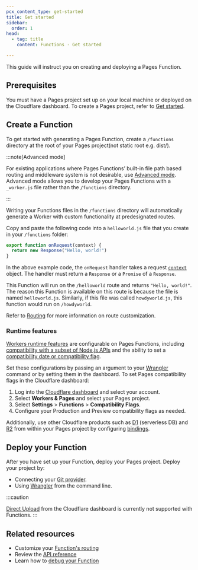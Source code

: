 ```yaml
---
pcx_content_type: get-started
title: Get started
sidebar:
  order: 1
head:
  - tag: title
    content: Functions - Get started

---
```


This guide will instruct you on creating and deploying a Pages Function.

## Prerequisites

You must have a Pages project set up on your local machine or deployed on the Cloudflare dashboard. To create a Pages project, refer to [Get started](/pages/get-started/).

## Create a Function

To get started with generating a Pages Function, create a `/functions` directory at the root of your Pages project(not static root e.g. dist/).

:::note[Advanced mode]


For existing applications where Pages Functions’ built-in file path based routing and middleware system is not desirable, use [Advanced mode](/pages/functions/advanced-mode/). Advanced mode allows you to develop your Pages Functions with a `_worker.js` file rather than the `/functions` directory.


:::

Writing your Functions files in the `/functions` directory will automatically generate a Worker with custom functionality at predesignated routes.

Copy and paste the following code into a `helloworld.js` file that you create in your `/functions` folder:

```js
export function onRequest(context) {
  return new Response("Hello, world!")
}
```

In the above example code, the `onRequest` handler takes a request [`context`](/pages/functions/api-reference/#eventcontext) object. The handler must return a `Response` or a `Promise` of a `Response`.

This Function will run on the `/helloworld` route and returns `"Hello, world!"`. The reason this Function is available on this route is because the file is named `helloworld.js`. Similarly, if this file was called `howdyworld.js`, this function would run on `/howdyworld`.

Refer to [Routing](/pages/functions/routing/) for more information on route customization.

### Runtime features

[Workers runtime features](/workers/runtime-apis/) are configurable on Pages Functions, including [compatibility with a subset of Node.js APIs](/workers/runtime-apis/nodejs) and the ability to set a [compatibility date or compatibility flag](/workers/configuration/compatibility-dates/).

Set these configurations by passing an argument to your [Wrangler](/workers/wrangler/commands/#dev-1) command or by setting them in the dashboard. To set Pages compatibility flags in the Cloudflare dashboard:

1. Log into the [Cloudflare dashboard](https://dash.cloudflare.com) and select your account.
2. Select **Workers & Pages** and select your Pages project.
3. Select **Settings** > **Functions** > **Compatibility Flags**.
4. Configure your Production and Preview compatibility flags as needed.

Additionally, use other Cloudflare products such as [D1](/d1/) (serverless DB) and [R2](/r2/) from within your Pages project by configuring [bindings](/pages/functions/bindings/).

## Deploy your Function

After you have set up your Function, deploy your Pages project. Deploy your project by:

* Connecting your [Git provider](/pages/get-started/git-integration/).
* Using [Wrangler](/workers/wrangler/commands/#pages) from the command line.

:::caution

[Direct Upload](/pages/get-started/direct-upload/) from the Cloudflare dashboard is currently not supported with Functions.
:::

## Related resources

* Customize your [Function's routing](/pages/functions/routing/)
* Review the [API reference](/pages/functions/api-reference/)
* Learn how to [debug your Function](/pages/functions/debugging-and-logging/)

